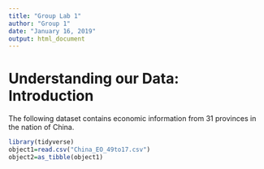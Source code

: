 ---
title: "Group Lab 1"
author: "Group 1"
date: "January 16, 2019"
output: html_document
---
# Understanding our Data: Introduction

The following dataset contains economic information from 31 provinces in the nation of China. 


```{r setup, warning=FALSE, echo=FALSE}
library(tidyverse)
object1=read.csv("China_EO_49to17.csv")
object2=as_tibble(object1)
```



